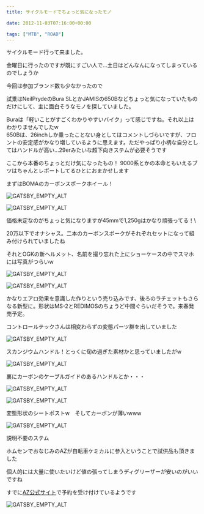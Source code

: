 ---
title: サイクルモードでちょっと気になったモノ

date: 2012-11-03T07:16:00+00:00

tags: ["MTB", "ROAD"]
---

サイクルモード行って来ました。

金曜日に行ったのですが既にすごい人で…土日はどんなんになってしまっているのでしょうか

今回は参加ブランド数も少なかったので

試乗はNeilPrydeのBura SLとかJAMISの650Bなどちょっと気になっていたものだけにして、主に面白そうなモノを探していました。

Buraは「軽いことがすごくわかりやすいバイク」って感じですね。それ以上はわかりませんでしたw\
 650Bは、26inchしか乗ったことない身としてはコメントしづらいですが、フロントの安定感がかなり増しているように思えます。ただやっぱり小柄な自分としてはハンドルが高い…29erみたいな超下向きステムが必要そうです

ここから本番のちょっとだけ気になったもの！
9000系とかの本命ともいえるブツはちゃんとレポートしてるひとにおまかせします

まずはBOMAのカーボンスポークホイール！

![GATSBY_EMPTY_ALT](./DSC_1128.jpg)

![GATSBY_EMPTY_ALT](./DSC_1131.jpg)

価格未定なのがちょっと気になりますが45mmで1,250gはかなり頑張ってる！\

20万以下でオナシャス。二本のカーボンスポークがそれぞれセットになって組み付けられていましたね

それとOGKの新ヘルメット、名前を撮り忘れた上にショーケースの中でスマホには写真がつらいw

![GATSBY_EMPTY_ALT](./DSC_1135.jpg)

![GATSBY_EMPTY_ALT](./DSC_1136.jpg)

かなりエアロ効果を意識した作りという売り込みです、後ろのラチェットもさらなる新型に。形状はMS-2とREDIMOSのちょうど中間ぐらいだそうで。来春発売予定。

コントロールテックさんは相変わらずの変態パーツ群を出していました

![GATSBY_EMPTY_ALT](./DSC_1137.jpg)

スカンジウムハンドル！とっくに旬の過ぎた素材かと思っていましたがw

![GATSBY_EMPTY_ALT](./DSC_1139.jpg)

裏にカーボンのケーブルガイドのあるハンドルとか・・・

![GATSBY_EMPTY_ALT](./DSC_1142.jpg)

![GATSBY_EMPTY_ALT](./DSC_1140.jpg)

変態形状のシートポストw　そしてカーボンが薄いwww

![GATSBY_EMPTY_ALT](./DSC_1144.jpg)

説明不要のステム

ホムセンでおなじみのAZが自転車ケミカルに参入ということで試供品も頂きました

個人的には大量に使いたいけど値の張ってしまうディグリーザーが安いのがいいですね

すでに<a href="https://www.az-oil.jp/index.html">AZ公式サイト</a>で予約を受け付けているようです

![GATSBY_EMPTY_ALT](./DSC_1147.jpg)
